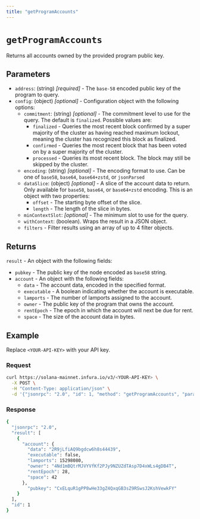 ```yaml
---
title: "getProgramAccounts"
---
```



# `getProgramAccounts`

Returns all accounts owned by the provided program public key.

## Parameters

- `address`: (string) _[required]_ - The `base-58` encoded public key of the program to query.
- `config`: (object) _[optional]_  - Configuration object with the following options:
    - `commitment`: (string) _[optional]_  - The commitment level to use for the query. The default is `finalized`. Possible values are:
        - `finalized` - Queries the most recent block confirmed by a super majority of the cluster as having
            reached maximum lockout, meaning the cluster has recognized this block as finalized.
        - `confirmed` - Queries the most recent block that has been voted on by a super majority of the cluster.
        - `processed` - Queries its most recent block. The block may still be skipped by the cluster.
    - `encoding`: (string) _[optional]_ - The encoding format to use. Can be one of `base58`, `base64`, `base64+zstd`,
        or `jsonParsed`
    - `dataSlice`: (object) _[optional]_ - A slice of the account data to return. Only available for `base58`, `base64`,
        or `base64+zstd` encoding. This is an object with two properties:
        - `offset` - The starting byte offset of the slice.
        - `length` - The length of the slice in bytes.
    - `minContextSlot`: _[optional]_ - The minimum slot to use for the query.
    - `withContext`: (boolean). Wraps the result in a JSON object.
    - `filters` - Filter results using an array of up to 4 filter objects.

## Returns

`result` - An object with the following fields:

- `pubkey` - The public key of the node encoded as `base58` string.
- `account` - An object with the following fields:
    - `data` - The account data, encoded in the specified format.
    - `executable` - A boolean indicating whether the account is executable.
    - `lamports` - The number of lamports assigned to the account.
    - `owner` - The public key of the program that owns the account.
    - `rentEpoch` - The epoch in which the account will next be due for rent.
    - `space` - The size of the account data in bytes.

## Example

Replace `<YOUR-API-KEY>` with your API key.

### Request

<Tabs>
  <TabItem value="curl">

  ```bash
  curl https://solana-mainnet.infura.io/v3/<YOUR-API-KEY> \
    -X POST \
    -H "Content-Type: application/json" \
    -d '{"jsonrpc": "2.0", "id": 1, "method": "getProgramAccounts", "params": ["4Nd1mBQtrMJVYVfKf2PJy9NZUZdTAsp7D4xWLs4gDB4T", {"filters": [{"dataSize": 17}, {"memcmp": {"offset": 4, "bytes": "3Mc6vR"}}]}]}'
  ```

  </TabItem>
</Tabs>

### Response

<Tabs>
  <TabItem value="JSON">

  ```bash
  {
    "jsonrpc": "2.0",
    "result": [
      {
        "account": {
          "data": "2R9jLfiAQ9bgdcw6h8s44439",
          "executable": false,
          "lamports": 15298080,
          "owner": "4Nd1mBQtrMJVYVfKf2PJy9NZUZdTAsp7D4xWLs4gDB4T",
          "rentEpoch": 28,
          "space": 42
        },
          "pubkey": "CxELquR1gPP8wHe33gZ4QxqGB3sZ9RSwsJ2KshVewkFY"
      }
    ],
    "id": 1
  }
  ```

  </TabItem>
</Tabs>